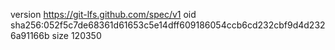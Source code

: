 version https://git-lfs.github.com/spec/v1
oid sha256:052f5c7de68361d61653c5e14dff609186054ccb6cd232cbf9d4d2326a91166b
size 120350
